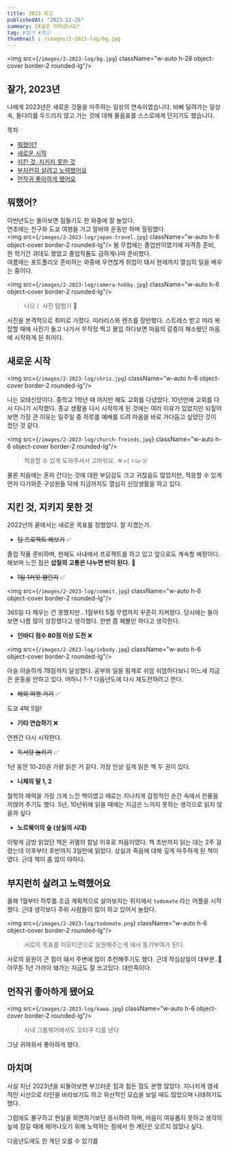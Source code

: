 ```yaml
---
title: 2023 회고
publishedAt: "2023-12-26"
summary: 24살은 어떠셨나요?
tag: #일기 #회고
thumbnail : /images/2-2023-log/bg.jpg
---
```


<img src={`/images/2-2023-log/bg.jpg`} className="w-auto h-28 object-cover border-2 rounded-lg"/>

## 잘가, 2023년

나에게 2023년은 새로운 것들을 마주하는 일상의 연속이였습니다. 바삐 달려가는 일상 속, 돌다리를 두드리지 않고 가는 것에 대해 물음표를 스스로에게 던지기도 했습니다.

목차

+ <a href="#ch1" className="no-underline font-bold">뭐했어?</a>
+ <a href="#ch2" className="no-underline font-bold">새로운 시작</a>
+ <a href="#ch3" className="no-underline font-bold">지킨 것, 지키지 못한 것</a>
+ <a href="#ch4" className="no-underline font-bold">부지런히 살려고 노력했어요</a>
+ <a href="#ch5" className="no-underline font-bold">먼작귀 좋아하게 됐어요</a>

<h2 id="ch1">뭐했어?</h2>

이번년도는 돌아보면 힘들기도 한 와중에 잘 놀았다.<br/>연초에는 친구와 도쿄 여행을 가고 알바와 운동만 하며 힐링했다.<br/>
<img src={`/images/2-2023-log/japan-travel.jpg`} className="w-auto h-6 object-cover border-2 rounded-lg"/>
봄 무렵에는 졸업반이였기에 자격증 준비, 한 학기간 과대도 했었고 졸업작품도 급하게나마 준비했다.<br/>여름에는 포트폴리오 준비하는 와중에 우연찮게 취업이 돼서 현재까지 열심히 일을 배우는 중이다.

<img src={`/images/2-2023-log/camera-hobby.jpg`} className="w-auto h-6 object-cover border-2 rounded-lg"/>

> 나으ㅣ 사진 탐험기 📸

사진을 본격적으로 취미로 가졌다. 미러리스와 렌즈를 장만했다. 스트레스 받고 머리 복잡할 때에 사진기 들고 나가서 무작정 찍고 몰입 하다보면 마음의 갈증이 해소됐던 마음에 시작하게 된 취미다.

<h2 id="ch2">새로운 시작</h2>

<img src={`/images/2-2023-log/chris.jpg`} className="w-auto h-6 object-cover border-2 rounded-lg"/>

나는 모태신앙이다. 중학교 1학년 때 까지만 해도 교회를 다녔었다. 10년만에 교회를 다시 다니기 시작했다. 종교 생활을 다시 시작하게 된 것에는 여러 이유가 있었지만 되짚어보면 가장 큰 이유는 일주일 중 하루를 예배를 드려 마음을 바로 가다듬고 싶었던 것이 컸던 것 같다.

<img src={`/images/2-2023-log/church-freinds.jpg`} className="w-auto h-6 object-cover border-2 rounded-lg"/>

> 적응할 수 있게 도와주셔서 고마워요. ☆=(ゝω･)/

물론 처음에는 혼자 간다는 것에 대한 부담감도 크고 귀찮음도 많았지만, 적응할 수 있게 먼저 다가와준 구성원들 덕에 지금까지도 열심히 신앙생활을 하고 있다.

<h2 id="ch3">지킨 것, 지키지 못한 것</h2>

2022년의 끝에서는 새로운 목표를 정했었다. 잘 지켰는가.

+ <del>팀 프로젝트 해보기</del> ✅

졸업 작품 준비하며, 현재도 사내에서 프로젝트를 하고 있고 앞으로도 계속할 예정이다. 해보며 느낀 점은 <b>삽질의 고통은 나누면 반이 된다.</b> 🥹

+ <del>1일 1커밋 챌린지</del> ✅

<img src={`/images/2-2023-log/commit.jpg`} className="w-auto h-6 object-cover border-2 rounded-lg"/>

365일 다 채우는 건 못했지만.. 1월부터 5월 무렵까지 꾸준히 지켜왔다. 당시에는 돌아보면 나름 많이 성장했다고 생각했다. 한번 쯤 해볼만 하다고 생각한다.

+ <b>인바디 점수 80점 이상 도전</b> ❌

<img src={`/images/2-2023-log/inbody.jpg`} className="w-auto h-6 object-cover border-2 rounded-lg"/>

아슬 아슬하게 78점까지 달성했다. 공부와 일을 핑계로 쉬엄 쉬엄하다보니 어느새 지금은 운동을 안하고 있다. 머하니 ?-? 다음년도에 다시 재도전하려고 한다.

+ <del>해외 여행 가기</del> ✅

도쿄 4박 5일!

+ <b>기타 연습하기</b> ❌

언젠간 다시 시작한다.

+ <del>독서량 늘리기</del> ✅

1년 동안 10-20권 가량 읽은 거 같다.
가장 인상 깊게 읽은 책 두 권이 있다.
+ <b>니체의 말 1, 2</b>

철학의 매력을 가장 크게 느낀 책이였고 때로는 지나치게 감정적인 순간 속에서 찬물을 끼얹어 주기도 했다. 5년, 10년뒤에 읽을 때에는 지금은 느끼지 못하는 생각으로 읽지 않을까 싶다

+ <b>노르웨이의 숲 (상실의 시대)</b>

이렇게 금방 읽었던 책은 귀멸의 칼날 이후로 처음이였다. 책 초반까지 읽는 데는 2주 걸렸는데 이후부터 후반까지 3일만에 읽었다. 상실과 죽음에 대해 깊게 마주하게 된 책이였다. 근데 책이 좀 많이 야하다.

<h2 id="ch4">부지런히 살려고 노력했어요 </h2>

올해 1월부터 하루를 조금 계획적으로 살아보자는 취지에서 `todomate` 라는 어플을 시작했다. 
근데 생각보다 주위 사람들이 많이 하고 있어서 놀랐다. 

<img src={`/images/2-2023-log/todomate.png`} className="w-auto h-6 object-cover border-2 rounded-lg"/>

> 서로의 목표를 이모티콘으로 응원해주는게 돼서 동기부여가 된다.

서로의 응원이 큰 힘이 돼서 주변에 많이 추천해주기도 했다. 근데 작심삼일이 대부분..🫠<br/>아무튼 1년 가까이 돼가는 지금도 잘 쓰고있다. 대만족이다.

<h2 id="ch5"> 먼작귀 좋아하게 됐어요 </h2>

<img src={`/images/2-2023-log/kawa.jpg`} className="w-auto h-6 object-cover border-2 rounded-lg"/>

> 사내 그룹웨어에서도 오타쿠 티를 낸다

그냥 귀여워서 좋아하게 됐다.

<h2>마치며</h2>

사실 지난 2023년을 되돌아보면 부끄러운 점과 힘든 점도 분명 많았다. 지나치게 염세적인 시선으로 타인을 바라보기도 하고 위선적인 모습을 보일 때도 많았으며 나태하기도 했다. 

그럼에도 불구하고 현실을 외면하기보단 응시하려 하며, 마음이 여유롭지 못하고 생각의 늪에 잠길 때에 헤어나오기 위해 노력하는 점에서 한 계단은 오르지 않았나 싶다.

다음년도에도 한 계단 오를 수 있기를

